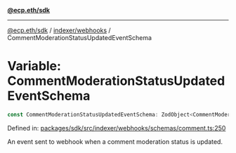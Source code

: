 [**@ecp.eth/sdk**](../../../index.mdx)

***

[@ecp.eth/sdk](/sdk-reference/index.mdx) / [indexer/webhooks](/sdk-reference/indexer/webhooks/index.mdx) / CommentModerationStatusUpdatedEventSchema

# Variable: CommentModerationStatusUpdatedEventSchema

```ts
const CommentModerationStatusUpdatedEventSchema: ZodObject<CommentModerationStatusUpdatedEvent>;
```

Defined in: [packages/sdk/src/indexer/webhooks/schemas/comment.ts:250](https://github.com/ecp-eth/comments-monorepo/blob/main/packages/sdk/src/indexer/webhooks/schemas/comment.ts#L250)

An event sent to webhook when a comment moderation status is updated.
